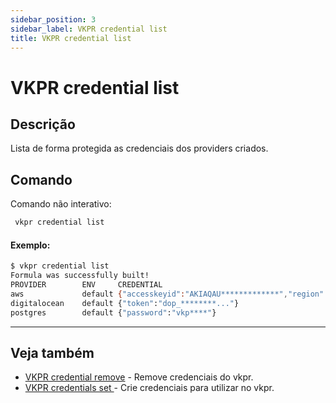 ```yaml
---
sidebar_position: 3
sidebar_label: VKPR credential list
title: VKPR credential list
---
```


# VKPR credential list

## Descrição

Lista de forma protegida as credenciais dos providers criados.

## Comando

Comando não interativo:

```sh
 vkpr credential list
```
#### Exemplo:
```bash
$ vkpr credential list
Formula was successfully built!
PROVIDER     	ENV    	CREDENTIAL         
aws          	default	{"accesskeyid":"AKIAQAU*************","region":"us-e*****","secretaccesskey":"7MZU********..."}
digitalocean 	default	{"token":"dop_********..."}                                                                                                                                        
postgres     	default	{"password":"vkp****"}                                                                         

```

---

## Veja também

- [VKPR credential remove](/docs/commands/credential/delete) - Remove credenciais do vkpr.
- [VKPR credentials set ](/docs/commands/credential/set ) - Crie credenciais para utilizar no vkpr.
